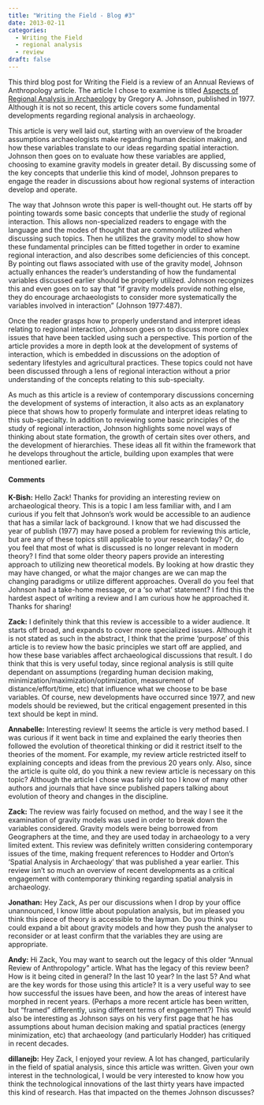 ```yaml
---
title: "Writing the Field - Blog #3"
date: 2013-02-11
categories:
  - Writing the Field
  - regional analysis
  - review
draft: false
---
```


This third blog post for Writing the Field is a review of an Annual Reviews of Anthropology article.
The article I chose to examine is titled [Aspects of Regional Analysis in Archaeology](https://doi.org/10.1146/annurev.an.06.100177.002403) by Gregory A. Johnson, published in 1977.
Although it is not so recent, this article covers some fundamental developments regarding regional analysis in archaeology.

This article is very well laid out, starting with an overview of the broader assumptions archaeologists make regarding human decision making, and how these variables translate to our ideas regarding spatial interaction.
Johnson then goes on to evaluate how these variables are applied, choosing to examine gravity models in greater detail.
By discussing some of the key concepts that underlie this kind of model, Johnson prepares to engage the reader in discussions about how regional systems of interaction develop and operate.

The way that Johnson wrote this paper is well-thought out.
He starts off by pointing towards some basic concepts that underlie the study of regional interaction.
This allows non-specialized readers to engage with the language and the modes of thought that are commonly utilized when discussing such topics.
Then he utilizes the gravity model to show how these fundamental principles can be fitted together in order to examine regional interaction, and also describes some deficiencies of this concept.
By pointing out flaws associated with use of the gravity model, Johnson actually enhances the reader's understanding of how the fundamental variables discussed earlier should be properly utilized.
Johnson recognizes this and even goes on to say that "if gravity models provide nothing else, they do encourage archaeologists to consider more systematically the variables involved in interaction" (Johnson 1977:487).

Once the reader grasps how to properly understand and interpret ideas relating to regional interaction, Johnson goes on to discuss more complex issues that have been tackled using such a perspective.
This portion of the article provides a more in depth look at the development of systems of interaction, which is embedded in discussions on the adoption of sedentary lifestyles and agricultural practices.
These topics could not have been discussed through a lens of regional interaction without a prior understanding of the concepts relating to this sub-specialty.

As much as this article is a review of contemporary discussions concerning the development of systems of interaction, it also acts as an explanatory piece that shows how to properly formulate and interpret ideas relating to this sub-specialty.
In addition to reviewing some basic principles of the study of regional interaction, Johnson highlights some novel ways of thinking about state formation, the growth of certain sites over others, and the development of hierarchies.
These ideas all fit within the framework that he develops throughout the article, building upon examples that were mentioned earlier.

#### Comments
**K-Bish:**
Hello Zack!
Thanks for providing an interesting review on archaeological theory.
This is a topic I am less familiar with, and I am curious if you felt that Johnson's work would be accessible to an audience that has a similar lack of background.
I know that we had discussed the year of publish (1977) may have posed a problem for reviewing this article, but are any of these topics still applicable to your research today?
Or, do you feel that most of what is discussed is no longer relevant in modern theory?  I find that some older theory papers provide an interesting approach to utilizing new theoretical models.
By looking at how drastic they may have changed, or what the major changes are we can map the changing paradigms or utilize different approaches.
Overall do you feel that Johnson had a take-home message, or a 'so what' statement? I find this the hardest aspect of writing a review and I am curious how he approached it.
Thanks for sharing!

**Zack:**
I definitely think that this review is accessible to a wider audience.
It starts off broad, and expands to cover more specialized issues. Although it is not stated as such in the abstract, I think that the prime 'purpose' of this article is to review how the basic principles we start off are applied, and how these base variables affect archaeological discussions that result.
I do think that this is very useful today, since regional analysis is still quite dependant on assumptions (regarding human decision making, minimization/maximization/optimization, measurement of distance/effort/time, etc) that influence what we choose to be base variables.
Of course, new developments have occurred since 1977, and new models should be reviewed, but the critical engagement presented in this text should be kept in mind.

**Annabelle:**
Interesting review!
It seems the article is very method based.
I was curious if it went back in time and explained the early theories then followed the evolution of theoretical thinking or did it restrict itself to the theories of the moment.
For example, my review article restricted itself to explaining concepts and ideas from the previous 20 years only.
Also, since the article is quite old, do you think a new review article is necessary on this topic?
Although the article I chose was fairly old too I know of many other authors and journals that have since published papers talking about evolution of theory and changes in the discipline.

**Zack:**
The review was fairly focused on method, and the way I see it the examination of gravity models was used in order to break down the variables considered.
Gravity models were being borrowed from Geographers at the time, and they are used today in archaeology to a very limited extent.
This review was definitely written considering contemporary issues of the time, making frequent references to Hodder and Orton's 'Spatial Analysis in Archaeology' that was published a year earlier.
This review isn't so much an overview of recent developments as a critical engagement with contemporary thinking regarding spatial analysis in archaeology.

**Jonathan:**
Hey Zack,
As per our discussions when I drop by your office unannounced, I know little about population analysis, but im pleased you think this piece of theory is accessible to the layman.
Do you think you could expand a bit about gravity models and how they push the analyser to reconsider or at least confirm that the variables they are using are appropriate.

**Andy:**
Hi Zack,
You may want to search out the legacy of this older "Annual Review of Anthropology" article.
What has the legacy of this review been? How is it being cited in general?
In the last 10 year?
In the last 5?
And what are the key words for those using this article?
It is a very useful way to see how successful the issues have been, and how the areas of interest have morphed in recent years.
(Perhaps a more recent article has been written, but "framed" differently, using different terms of engagement?)
This would also be interesting as Johnson says on his very first page that he has assumptions about human decision making and spatial practices (energy minimization, etc) that archaeology (and particularly Hodder) has critiqued in recent decades.

**dillanejb:**
Hey Zack, I enjoyed your review.
A lot has changed, particularily in the field of spatial analysis, since this article was written.
Given your own interest in the technological, I would be very interested to know how you think the technological innovations of the last thirty years have impacted this kind of research.
Has that impacted on the themes Johnson discusses?

